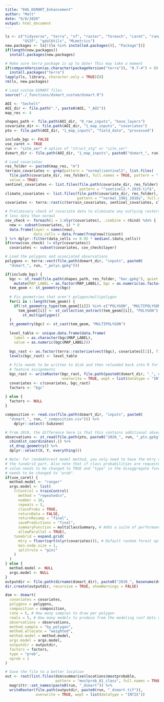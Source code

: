 ```yaml
---
title: "04b_DSMART_Enhancement"
author: "Matt"
date: "9/8/2020"
output: html_document
---
```


```r

ls <- c("tidyverse", "terra", "sf", "raster", "foreach", "caret", "ranger", 
        "GSIF", "gdalUtils", "MLmetrics")
new.packages <- ls[!(ls %in% installed.packages()[, "Package"])]
if(length(new.packages))
  install.packages(new.packages)

# Make sure terra package is up to date! This may take a moment
if(compareVersion(as.character(packageVersion("terra")), "0.7-4") < 0)
  install.packages("terra")
lapply(ls, library, character.only = TRUE)[0]
rm(ls, new.packages)

# Load custom DSMART files
source("./_functions/dsmart_custom/dsmart.R")

```



```r

AOI <- "Sechelt"
AOI_dir <- file.path(".", paste0(AOI, "_AOI"))
map_res <- 4

shapes_path <- file.path(AOI_dir, "0_raw_inputs", "base_layers")
covariate_dir <- file.path(AOI_dir, "1_map_inputs", "covariates")
pto <- file.path(AOI_dir, "1_map_inputs", "field_data", "processed")

include_bgc <- FALSE
use_caret <- TRUE
run <- "site_ser" # option of "struct_stg" or "site_ser"
dsmart_dir <- file.path(AOI_dir, "1_map_inputs", paste0("dsmart_", run))

```



```r

# Load covariates
res_folder <- paste0(map_res, "m")
terrain_covariates <- grep(pattern = "normal|sentinel2", list.files(
  file.path(covariate_dir, res_folder), full.names = TRUE, pattern = ".tif$"), invert = TRUE, 
  value = TRUE)
sentinel_covariates <- list.files(file.path(covariate_dir, res_folder), 
                                  pattern = "^sentinel2.*.2019.tif$", full.names = TRUE)
climate_covariates <- list.files(file.path(covariate_dir, res_folder), 
                                 pattern = "^normal_1981_2010y", full.names = TRUE)
covariates <- terra::rast(c(terrain_covariates, sentinel_covariates, climate_covariates))

# Preliminary check of covariate data to eliminate any outlying rasters containing
# less data than normal
cov_check <- foreach(i = 1:nlyr(covariates), .combine = rbind) %do% {
  new <- subset(covariates, i) * 0
  data.frame(layer = names(new), 
             data_cells = data.frame(freq(new))$count)
} %>% dplyr::filter(data_cells >= 0.95 * median(.$data_cells))
if(nrow(cov_check) != nlyr(covariates)) 
  covariates <- subset(covariates, cov_check$layer)

# Load the polygons and associated observations
polygons <- terra::vect(file.path(dsmart_dir, "inputs", paste0(
  "dsmart_", run, "_polys.gpkg")))

if(include_bgc) {
  bgc <- st_read(file.path(shapes_path, res_folder, "bec.gpkg"), quiet = TRUE) %>% 
    mutate(MAP_LABEL = as.factor(MAP_LABEL), bgc = as.numeric(as.factor(MAP_LABEL))) 
  tem_geom <- st_geometry(bgc)
  
  # Fix geometries that aren't polygon/multipolygon
  for(i in 1:length(tem_geom)) {
    if(!st_geometry_type(tem_geom[[i]]) %in% c("POLYGON", "MULTIPOLYGON")) 
      tem_geom[[i]] <- st_collection_extract(tem_geom[[i]], "POLYGON") %>% 
        st_multipolygon()
  }
  st_geometry(bgc) <- st_cast(tem_geom, "MULTIPOLYGON")
  
  level_table <- unique.data.frame(data.frame(
    label = as.character(bgc$MAP_LABEL), 
    value = as.numeric(bgc$MAP_LABEL)))
  
  bgc_rast <- as.factor(terra::rasterize(vect(bgc), covariates[[1]], field = "bgc"))
  levels(bgc_rast) <- level_table
  
  # File needs to be written to disk and then reloaded back into R for proper 
  # feature assignments
  bgc_rast <- writeRaster(bgc_rast, file.path(paste0(dsmart_dir, "_", run), "inputs", "bgc.tif"), 
                          overwrite = TRUE, wopt = list(datatype = "INT2S"))
  covariates <- c(covariates, bgc_rast)
  factors <- "bgc"
  
} else {
  factors <- NULL
}

composition <- read.csv(file.path(dsmart_dir, "inputs", paste0(
  "dsmart_", run, "_composition.csv"))) %>% 
    dplyr::select(-Subzone)

# From 2019, the difference here is that this contains additional observations
observations <- st_read(file.path(pto, paste0("2020_", run, "_pts.gpkg")), quiet = TRUE) %>% 
  cbind(st_coordinates(.)) %>% 
  st_drop_geometry() %>% 
  dplyr::select(X, Y, everything())

```



```r

# Note: for randomForest model method, you only need to have the mtry defined in 
# the tuneGrid part. Also note that if class probabilities are requested, the 
# value needs to be changed to TRUE and "type" in the disaggregate function 
# needs to be changed to "prob".
if(use_caret) {
  method.model <- "ranger"
  args.model <- list(
    trControl = trainControl(
      method = "repeatedcv", 
      number = 10, 
      repeats = 5, 
      classProbs = TRUE,
      returnData = FALSE,
      returnResamp = "final",
      savePredictions = "final",
      summaryFunction = multiClassSummary, # Adds a suite of performance metrics to the output
      allowParallel = TRUE),
    tuneGrid = expand.grid(
      mtry = floor(sqrt(nlyr(covariates))), # Default random forest options
      min.node.size = 1,
      splitrule = "gini"
    )
  )
} else {
  method.model <- NULL
  args.model <- NULL
}
outputdir <- file.path(dirname(dsmart_dir), paste0("2020_", basename(dsmart_dir)))
dir.create(outputdir, recursive = TRUE, showWarnings = FALSE)

dsm <- dsmart(
  covariates = covariates, 
  polygons = polygons, 
  composition = composition,
  rate = 5, # How many samples to draw per polygon
  reals = 5, # How many models to produce from the modeling run? Gets overridden by number of repeats if caret package is used with repeated cross validation
  observations = observations, 
  method.sample = "by_polygon", 
  method.allocate = "weighted",
  method.model = method.model,
  args.model = args.model,
  outputdir = outputdir, 
  factors = factors,
  type = "prob", 
  nprob = 1
)

# Save the file to a better location
out <- rast(list.files(dsm$summarise$locations$mostprobable, 
                       pattern = "mostprob_01_class", full.names = TRUE)) %>% 
  magrittr::set_names(paste0(run, "_dsmart")) %>% 
  writeRaster(file.path(outputdir, paste0(run, "_dsmart.tif")), 
              overwrite = TRUE, wopt = list(datatype = "INT2S"))

```
